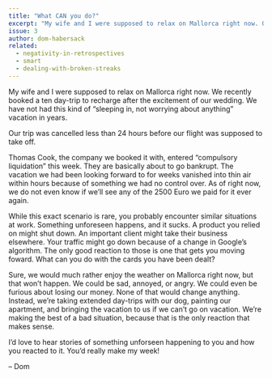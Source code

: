 ```yaml
---
title: "What CAN you do?"
excerpt: "My wife and I were supposed to relax on Mallorca right now. Our trip was cancelled less than 24 hours before our flight was supposed to take off."
issue: 3
author: dom-habersack
related:
  - negativity-in-retrospectives
  - smart
  - dealing-with-broken-streaks
---
```

My wife and I were supposed to relax on Mallorca right now. We recently booked a ten day-trip to recharge after the excitement of our wedding. We have not had this kind of “sleeping in, not worrying about anything” vacation in years.

Our trip was cancelled less than 24 hours before our flight was supposed to take off.

Thomas Cook, the company we booked it with, entered “compulsory liquidation” this week. They are basically about to go bankrupt. The vacation we had been looking forward to for weeks vanished into thin air within hours because of something we had no control over. As of right now, we do not even know if we’ll see any of the 2500 Euro we paid for it ever again.

While this exact scenario is rare, you probably encounter similar situations at work. Something unforeseen happens, and it sucks. A product you relied on might shut down. An important client might take their business elsewhere. Your traffic might go down because of a change in Google’s algorithm. The only good reaction to those is one that gets you moving foward. What can you do with the cards you have been dealt?

Sure, we would much rather enjoy the weather on Mallorca right now, but that won’t happen. We could be sad, annoyed, or angry. We could even be furious about losing our money. None of that would change anything. Instead, we’re taking extended day-trips with our dog, painting our apartment, and bringing the vacation to us if we can’t go on vacation. We’re making the best of a bad situation, because that is the only reaction that makes sense.

I’d love to hear stories of something unforseen happening to you and how you reacted to it. You’d really make my week!

– Dom

